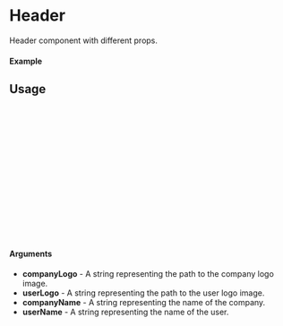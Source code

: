 
<Meta of={Header} title="Header" />

# Header

Header component with different props.

#### Example

<Canvas of={Header.Sample} />

## Usage

```ts
import {Header} from "sld-ui";
import companyLogo from "path/to/companyLogo";
import userLogo from "path/to/userLogo";

const Example = () => {
  return (
      <Header
        companyLogo={companyLogo}
        userLogo={userLogo}
        companyName={"Nome Azienda"}
        userName={"Nome Utente"}
      />
  );
};

export default Example;
```

#### Arguments

- **companyLogo** - A string representing the path to the company logo image.
- **userLogo** - A string representing the path to the user logo image.
- **companyName** - A string representing the name of the company.
- **userName** - A string representing the name of the user.
